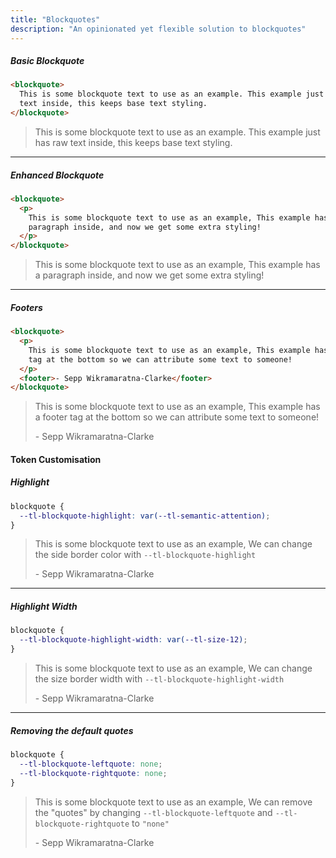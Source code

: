 ```yaml
---
title: "Blockquotes"
description: "An opinionated yet flexible solution to blockquotes"
---
```



##### Basic Blockquote

```html
<blockquote>
  This is some blockquote text to use as an example. This example just has raw
  text inside, this keeps base text styling.
</blockquote>
```

<ExampleCard>
  <blockquote>
    This is some blockquote text to use as an example. This example just has raw
    text inside, this keeps base text styling.
  </blockquote>
</ExampleCard>

---

##### Enhanced Blockquote

```html
<blockquote>
  <p>
    This is some blockquote text to use as an example, This example has a
    paragraph inside, and now we get some extra styling!
  </p>
</blockquote>
```

<ExampleCard>
  <blockquote>
    <p>
      This is some blockquote text to use as an example, This example has a
      paragraph inside, and now we get some extra styling!
    </p>
  </blockquote>
</ExampleCard>

---

##### Footers

```html
<blockquote>
  <p>
    This is some blockquote text to use as an example, This example has a footer
    tag at the bottom so we can attribute some text to someone!
  </p>
  <footer>- Sepp Wikramaratna-Clarke</footer>
</blockquote>
```

<ExampleCard>
  <blockquote>
    <p>
      This is some blockquote text to use as an example, This example has a
      footer tag at the bottom so we can attribute some text to someone!
    </p>
    <footer>- Sepp Wikramaratna-Clarke</footer>
  </blockquote>
</ExampleCard>

#### Token Customisation

##### Highlight

```css
blockquote {
  --tl-blockquote-highlight: var(--tl-semantic-attention);
}
```

<ExampleCard>
  <blockquote
    style={{ "--tl-blockquote-highlight": "var(--tl-semantic-attention)" }}
  >
    <p>
      This is some blockquote text to use as an example, We can change the side
      border color with <code>--tl-blockquote-highlight</code>
    </p>
    <footer>- Sepp Wikramaratna-Clarke</footer>
  </blockquote>
</ExampleCard>

---

##### Highlight Width

```css
blockquote {
  --tl-blockquote-highlight-width: var(--tl-size-12);
}
```

<ExampleCard>
  <blockquote
    style={{ "--tl-blockquote-highlight-width": "var(--tl-size-12)" }}
  >
    <p>
      This is some blockquote text to use as an example, We can change the size
      border width with <code>--tl-blockquote-highlight-width</code>
    </p>
    <footer>- Sepp Wikramaratna-Clarke</footer>
  </blockquote>
</ExampleCard>

---

##### Removing the default quotes

```css
blockquote {
  --tl-blockquote-leftquote: none;
  --tl-blockquote-rightquote: none;
}
```

<!-- TODO TOKEN NEEDS TO BE RENAMED WHEN PACKAGE UPDATED -->

<ExampleCard>
  <blockquote
    style={{
      "--tl-blockquote-leftquote": "none",
      "--tl-blockquote-rightquote": "none",
    }}
  >
    <p>
      This is some blockquote text to use as an example, We can remove the
      "quotes" by changing <code>--tl-blockquote-leftquote</code> and
      <code>--tl-blockquote-rightquote</code> to <code>"none"</code>
    </p>
    <footer>- Sepp Wikramaratna-Clarke</footer>
  </blockquote>
</ExampleCard>
